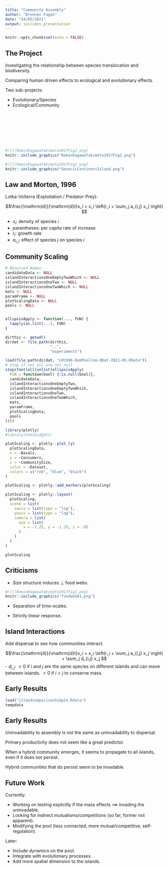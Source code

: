 ```yaml
---
title: "Community Assembly"
author: "Brennen Fagan"
date: "24/05/2021"
output: ioslides_presentation
---
```


```r
knitr::opts_chunk$set(echo = FALSE)
```

## The Project
<div class="columns-2">

Investigating the relationship between species translocation and biodiversity.

Comparing human driven effects to ecological and evolutionary effects.

Two sub-projects:

- Evolutionary/Species
- Ecological/Community

<br>
<br>
<br>
<br>
<br>
<br>

```r
#![](RemixKagawaTakimoto2017Fig1.png)
knitr::include_graphics("RemixKagawaTakimoto2017Fig1.png")
```

```r
#![](RemixKagawaTakimoto2017Fig1.png)
knitr::include_graphics("GenericContinentIsland.png")
```

</div>

## Law and Morton, 1996

Lotka-Volterra (Exploitation / Predator-Prey):

$$\frac{\mathrm{d}}{\mathrm{d}t}x_i = x_i \left(r_i + \sum_j a_{i,j} x_j \right) $$

- $x_i$: density of species $i$
- parentheses: per capita rate of increase
- $r_i$: growth rate
- $a_{i,j}$: effect of species $j$ on species $i$

## Community Scaling

<!--## Early Results (1)
Stronger dependence on basal species than on consumer species in the pool.

Larger pools $\implies$ larger communities, but non-trivially.-->

```r
# Reserved Names
candidateData <- NULL
islandInteractionsOneEmptyTwoWhich <- NULL
islandInteractionsOneTwo <- NULL
islandInteractionsOneTwoWhich <- NULL
mats <- NULL
paramFrame <- NULL
plotScalingData <- NULL
pools <- NULL


ellipsisApply <- function(..., FUN) {
  lapply(as.list(...), FUN)
}

dirthis <- getwd()
dirdat <- file.path(dirthis,
                    "..",
                    "experiments")

load(file.path(dirdat, "LM1996-NumPoolCom-QDat-2021-05.RData"))
# Stop if not all are not null
stopifnot(all(unlist(ellipsisApply(
  FUN = function(bool) {!is.null(bool)},
  candidateData,
  islandInteractionsOneEmptyTwo,
  islandInteractionsOneEmptyTwoWhich,
  islandInteractionsOneTwo,
  islandInteractionsOneTwoWhich,
  mats,
  paramFrame,
  plotScalingData,
  pools
))))
```

```r
library(plotly)
#library(htmlwidgets)

plotScaling <- plotly::plot_ly(
  plotScalingData,
  x = ~Basals,
  y = ~Consumers,
  z = ~CommunitySize,
  color = ~Dataset,
  colors = c("red", "blue", "black")
)

plotScaling <- plotly::add_markers(plotScaling)

plotScaling <- plotly::layout(
  plotScaling,
  scene = list(
    xaxis = list(type = "log"),
    yaxis = list(type = "log"),
    camera = list(
      eye = list(
        x = -1.25, y = -1.25, z = .05
      )
    )
  )
)

plotScaling
```

<!--</div>-->

## Criticisms
- Size structure induces $\perp$ food webs.
```r
#![](RemixKagawaTakimoto2017Fig1.png)
knitr::include_graphics("foodweb81.png")
```

- Separation of time-scales.

- Strictly linear response.

## Island Interactions
Add dispersal to see how communities interact.

$$\frac{\mathrm{d}}{\mathrm{d}t}x_i = x_i \left(r_i + \sum_j a_{i,j} x_j \right) + \sum_j d_{i,j} x_j $$
- $d_{i,j}$: $>0$ if $i$ and $j$ are the same species on different islands and can move between islands. $<0$ if $i = j$ to conserve mass.

## Early Results
```r
load("islandcomparisonSimple.Rdata")
tempdata
```

## Early Results
Uninvadability to assembly is not the same as uninvadability to dispersal.

Primary productivity does not seem like a great predictor.

When a hybrid community emerges, it seems to propagate to all islands, even if it does not persist.

Hybrid communities that do persist seem to be invadable.

## Future Work
Currently:

- Working on testing explicitly if the mass effects $\implies$ invading the uninvadable.
- Looking for indirect mutualisms/competitions (so far, former not apparent).
- Modifying the pool (less connected, more mutual/competitive, self-regulation).

Later:

- Include dynamics on the pool.
- Integrate with evolutionary processes.
- Add more spatial dimension to the islands.
